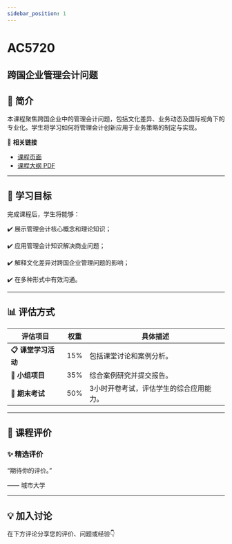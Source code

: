 ```yaml
---
sidebar_position: 1
---
```


# AC5720
## 跨国企业管理会计问题

## **📘 简介**
本课程聚焦跨国企业中的管理会计问题，包括文化差异、业务动态及国际视角下的专业化。学生将学习如何将管理会计创新应用于业务策略的制定与实现。

🔗 **相关链接**
- [课程页面](https://www.cityu.edu.hk/catalogue/pg/202526/course/AC5720.htm)
- [课程大纲 PDF](https://www.cityu.edu.hk/catalogue/pg/202526/course/AC5720.pdf)

---

## **🎯 学习目标**

完成课程后，学生将能够：


✔️ 展示管理会计核心概念和理论知识；

✔️ 应用管理会计知识解决商业问题；

✔️ 解释文化差异对跨国企业管理问题的影响；

✔️ 在多种形式中有效沟通。

---

## **📊 评估方式**

| **评估项目**            | **权重** | **具体描述**                                                                                     |
|-------------------------|---------|-----------------------------------------------------------------------------------------------|
| **📋 课堂学习活动**       | 15%     | 包括课堂讨论和案例分析。                                                                        |
| **📝 小组项目**          | 35%     | 综合案例研究并提交报告。                                                                        |
| **🎤 期末考试**          | 50%     | 3小时开卷考试，评估学生的综合应用能力。                                                         |

---

## **💬 课程评价**

### ✨ **精选评价**
<div className={commentStyles.commentBox}>
    <p className={commentStyles.commentText}>
        “期待你的评价。”
    </p>
    <p className={commentStyles.commentAuthor}>—— 城市大学</p>
</div>

---

## **💡 加入讨论**

在下方评论分享您的评价、问题或经验👇
<Utterances />